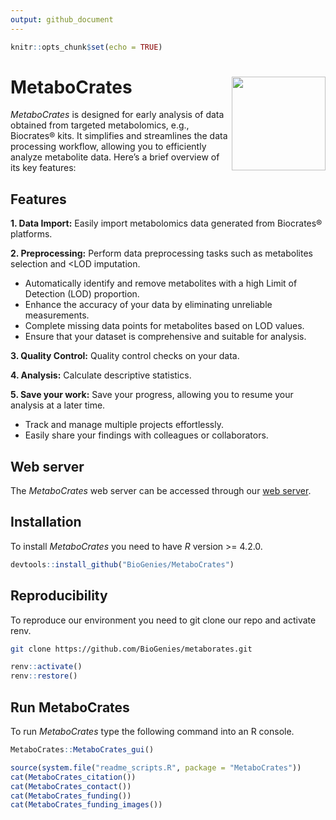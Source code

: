 ```yaml
---
output: github_document
---
```


```r
knitr::opts_chunk$set(echo = TRUE)
```

# MetaboCrates <img src='man/figures/logo.png' align="right" height="150"/>

*MetaboCrates* is designed for early analysis of data obtained from targeted metabolomics, e.g., Biocrates® kits. It simplifies and streamlines the data processing workflow, allowing you to efficiently analyze metabolite data. Here's a brief overview of its key features:


## Features

**1. Data Import:** Easily import metabolomics data generated from Biocrates® platforms.

**2. Preprocessing:** Perform data preprocessing tasks such as metabolites selection and <LOD imputation. 

   - Automatically identify and remove metabolites with a high Limit of Detection (LOD) proportion.
   - Enhance the accuracy of your data by eliminating unreliable measurements.
   - Complete missing data points for metabolites based on LOD values.
   - Ensure that your dataset is comprehensive and suitable for analysis.

**3. Quality Control:** Quality control checks on your data.

**4. Analysis:** Calculate descriptive statistics.

**5. Save your work:** Save your progress, allowing you to resume your analysis at a later time.

  - Track and manage multiple projects effortlessly.
  - Easily share your findings with colleagues or collaborators.
  
## Web server

The *MetaboCrates* web server can be accessed through our [web
server](http://biogenies.info/metabocrates-ws).

## Installation

To install *MetaboCrates* you need to have *R* version >= 4.2.0.

``` r
devtools::install_github("BioGenies/MetaboCrates")
```


## Reproducibility

To reproduce our environment you need to git clone our repo and activate renv.

``` bash 
git clone https://github.com/BioGenies/metaborates.git
```
``` r
renv::activate()
renv::restore()
```

## Run MetaboCrates

To run *MetaboCrates* type the following command into an R console.

``` r
MetaboCrates::MetaboCrates_gui()
```

```r
source(system.file("readme_scripts.R", package = "MetaboCrates"))
cat(MetaboCrates_citation())
cat(MetaboCrates_contact())
cat(MetaboCrates_funding())
cat(MetaboCrates_funding_images())
```
